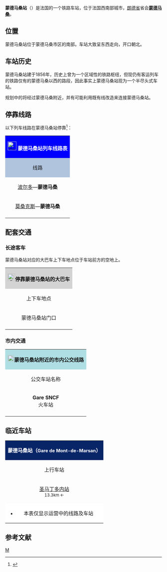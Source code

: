 {{Infobox station
|symbol_right=[[File:_Sncf-logo.svg|32x32px]]
|name=蒙德马桑站
|native_name=Gare de Mont-de-Marsan
|native_name_lang=fr
|image=MDM gare 1.JPG
|caption=中文站名的主站房
|borough={{FRA}}[[朗德省|朗德省]][[蒙德马桑|蒙德马桑]]
|address=Gare SNCF, <br>15 avenue de la Laïcité,<br>40000 MONT-DE-MARSAN
|coordinates={{coord|43|53|05|N|0|30|16|W|display=inline,title|scale:10000}}
|elevation=63
|architect=
|owned= [[File:_Sncf-logo.svg|32x32px]]
|opened=1857年9月5日
|closed=
|status=使用中
|operator= [[File:_Sncf-logo.svg|32x32px]]
|lines={{link-fr|莫桑克斯－巴涅尔铁路|Ligne de Morcenx à Bagnères-de-Bigorre}}（部分路段已关闭）<br>{{link-fr|马尔芒德－蒙德马桑铁路|Ligne de Marmande à Mont-de-Marsan}}（货运，部分路段已关闭）<br>{{link-fr|达克斯－蒙德马桑铁路|Ligne de Dax à Mont-de-Marsan}}（已基本废弃）
|platforms=3
|tracks=5
|type=客运车站，兼办货运业务
|services=[[法国大区列车|TER]]
|passengers=219,454人次
|pass_year=2016年<ref>{{Cite web|url=https://ressources.data.sncf.com/explore/dataset/frequentation-gares/?sort=voyageurs_2014&q=mont+de+marsan|title=Fréquentation en gares|accessdate=2018-02-03|author=SNCF|date=|language=fr|publisher=SNCF Open Data|archive-date=2018-02-04|archive-url=https://web.archive.org/web/20180204070416/https://ressources.data.sncf.com/explore/dataset/frequentation-gares/?sort=voyageurs_2014&q=mont+de+marsan|dead-url=no}}</ref>
|pass_rank=b级
|other_services_collapsible=yes
|other_services={{Infobox|child=yes
|label1=CAR TER
|data1=→[[阿让站|阿让]]<br>→[[波城站|波城]]<br>→[[塔布站|塔布]]<br>→[[欧什站|欧什]]/[[图卢兹马塔比奥站|图卢兹]]
|label2={{link-fr|朗德省城际客运|XL'R|XL'R}}
|data2=<span style="background:#7A8D3B">'''01'''</span> <span style="background:#8ED6EC"><span style="color:#FFFFFF">'''02'''</span></span> <span style="background:#A6CE39"><span style="color:#FFFFFF">'''22'''</span></span>
|label3={{link-fr|蒙德马桑城市公共交通|Transports Marsan Agglomération|T''ma''}}
|data3=<span style="background:#F79147">'''D'''</span> <span style="background:#E73925"><span style="color:#FEEE09">'''N'''</span></span>
|label4=
|data4=
|label5=
|data5=
|label6=
|data6=
|label7=
|data7=
|label8=
|data8=
|label9=
|data9=
|label10=
|data10=
|label11=
|data11=
}}
}}
'''蒙德马桑站'''（{{lang-fr|Gare de Mont-de-Marsan}}）是法国的一个铁路车站，位于法国西南部城市，[[朗德省|朗德省]]省会'''[[蒙德马桑|蒙德马桑]]'''。

==位置==

蒙德马桑站位于蒙德马桑市区的南部。车站大致呈东西走向，开口朝北。

==车站历史==

蒙德马桑站建于1856年，历史上曾为一个区域性的铁路枢纽，但现仍有客运列车的铁路仅有{{link-fr|莫桑克斯－巴涅尔铁路|Ligne de Morcenx à Bagnères-de-Bigorre}}的蒙德马桑以西的路段，因此事实上蒙德马桑站现为一个半尽头式车站。

规划中的{{link-fr|波尔多－西班牙高速铁路|LGV Bordeaux - Espagne}}将经过蒙德马桑附近，并有可能利用既有线改造来连接蒙德马桑站。

== 停靠线路 ==

{{动态列表|最后更新时间：2016年6月28日。本章节内容仅供参考，不排除因施工或罢工而引发的临时性变更。欢迎修正和补充}}

以下列车线路在蒙德马桑站停靠<ref>{{Cite web|url=http://www.ter.sncf.com/aquitaine/gares/87671016/Mont-de-Marsan/pratique|title=GARE MONT-DE-MARSAN|accessdate=2016-06-28|author=SNCF|date=|language=法语|publisher=TER Aquitaine}}</ref>：

{| class="wikitable mw-collapsible" 
|colspan="5" style="background:#0000FF" align="center" |[[File:Sncf-logo.svg|28x28px]] <span style="color:#FFFFFF">'''蒙德马桑站列车线路表'''</span>
|-
!style="background:#B0C4DE"| 线路
!style="background:#B0C4DE"|车种
!style="background:#B0C4DE"|上一站
!style="background:#B0C4DE"|下一站
!style="background:#B0C4DE"|大致运行频率{{noteTag|name=noteA}}
|-
|[[波尔多圣让站|波尔多]]—'''蒙德马桑'''
| rowspan="2" align="center"|'''[[法国大区列车|TER]]'''
|[[伊戈斯站|伊戈斯]]
|（终点）
|每天7趟左右
|-
|[[莫桑克斯站|莫桑克斯]]—'''蒙德马桑'''
|[[圣马丁多内站|圣马丁多内]]
|（终点）
|每天2趟左右
|-
|colspan="5" style="background:#FFFFFF"|{{noteFoot|1=
{{noteTag|name=noteA|1=在本栏中，往返1次为"1趟"；除特别标明外，其数据仅工作日有效，周末及节假日列车数量可能会减少}}
}}
|}

==配套交通==
===长途客车===

蒙德马桑站对应的大巴车上下车地点位于车站前方的空地上。

{| class="wikitable mw-collapsible" 
|colspan="3" align="center" style="background:#D3D3D3" |[[File:BSicon_BUS.svg|24x24px]]'''停靠蒙德马桑站的大巴车'''
|-
!align="center" |上下车地点
!align="center" |运营单位
!align="center" |主要目的地{{noteTag|name=noteA}}
|-
| rowspan="3" align="center" |蒙德马桑站门口
|align="center" |阿基坦城际客运<br>Car Aquitaine{{noteTag|name=noteB}}
|[[阿让站|阿让]]{{.w}}[[波城站|波城]]{{.w}}[[塔布站|塔布]]{{.w}}[[欧什站|欧什]]{{.w}}[[图卢兹马塔比奥站|图卢兹]]
|-
|align="center" |{{link-fr|朗德省城际客运|XL'R}}<br>[http://www.landes.fr/actualites/les-voyages-xlr-passent-2-euros-week-end XL'R] {{Wayback|url=http://www.landes.fr/actualites/les-voyages-xlr-passent-2-euros-week-end |date=20200808091118 }}
|[[达克斯站|达克斯]]{{.w}}[[米格龙_(朗德省)|米格龙]]{{.w}}[[阿热特莫|阿热特莫]]{{noteTag|name=noteC}}
|-
|align="center" |[[SNCF|SNCF]]
|（''当某条铁路线施工或罢工时，SNCF可能会提供途径该线路沿途站点的大巴车''{{noteTag|name=noteB}}）
|-
|colspan="3" style="background:#FFFFFF"|{{noteFoot|1=
{{noteTag|name=noteA|1=本栏不包括可以联程中转前往的目的地}}
{{noteTag|name=noteB|1=其车票可与SNCF的同线路车票通用}}
{{noteTag|name=noteC|1=部分城际客运线路仅周一至五开行}}
}}
|}

===市内交通===

{| class="wikitable mw-collapsible" 
|colspan="3" align="center" style="background:#AFDFE4"|[[File:Bus-logo.svg|21x21px]]'''蒙德马桑站附近的市内公交线路'''
|-
!align="center" |公交车站名称
!align="center" |位置
!align="center" |停靠线路{{noteTag|name=noteA}}<ref>{{Cite web|url=http://www.reseautma.com/uploads/files/Tma-PlanGeneral.pdf|title=蒙德马桑市区公交线路地图查询|accessdate=2016-06-28|author=Tma（蒙德马桑城市公共交通公司）|date=|language=法语|publisher=|archive-date=2018-12-21|archive-url=https://web.archive.org/web/20181221034802/http://www.reseautma.com/uploads/files/Tma-PlanGeneral.pdf|dead-url=no}}</ref>
|-
|align="center" |'''Gare SNCF'''<br>火车站
|align="center" |蒙德马桑站前方
|
<span style="background:#F79147">'''D'''</span> 火车站（{{lang|fr|Gare SNCF}}） ↔ 巴唐（{{lang|fr|Battan}}）<br>
<span style="background:#E73925"><span style="color:#FEEE09">'''N'''</span></span> 火车站（{{lang|fr|Gare SNCF}}）（市区环线）
|-
|colspan="3" style="background:#FFFFFF"|{{noteFoot|1=
{{noteTag|name=noteA|1=蒙德马桑市区内的所有公交线路在周日及节假日均停运}}
}}
|}

==临近车站==

{|class="wikitable mw-collapsible" style="margin: 0 auto; width:42em;"
|colspan="3" style="background:#082567" align="center"|<span style="color:#FFFFFF">'''蒙德马桑站（<span style="font-size:11pt;">Gare de Mont-de-Marsan</span>）'''</span>
|-
!上行车站
!线路
!下行车站
|-
|align="center" |[[圣马丁多内站|圣马丁多内站]]<br><span style="font-size:small">13.3km ←</span>
|align="center" |'''{{link-fr|莫桑克斯－巴涅尔铁路|Ligne de Morcenx à Bagnères-de-Bigorre}}'''
|align="center" |（终点）{{noteTag|name=noteA}}
|-
|colspan="3" style="background:#FFFFFF"|
*本表仅显示运营中的线路及车站
{{noteFoot|1=
{{noteTag|name=noteA|1=[[莫桑克斯－巴涅尔铁路|莫桑克斯－巴涅尔铁路]]在蒙德马桑站以东的路段已关闭客运业务，理论上仅保留少量货运列车，但实际上由于该路段长期缺乏维护，加之沿途地区货运需求量小且沿线亦有平行的公路，因此该路段处于实际关闭的状态。连接蒙德马桑站的{{link-fr|马尔芒德－蒙德马桑铁路|Ligne de Marmande à Mont-de-Marsan}}和{{link-fr|达克斯－蒙德马桑铁路|Ligne de Dax à Mont-de-Marsan}}也处于类似的情况}}
}}
|}

== 参考文献 ==
{{Reflist}}

{{法国主要火车站列表}}

[[Category:朗德省鐵路車站|M]]